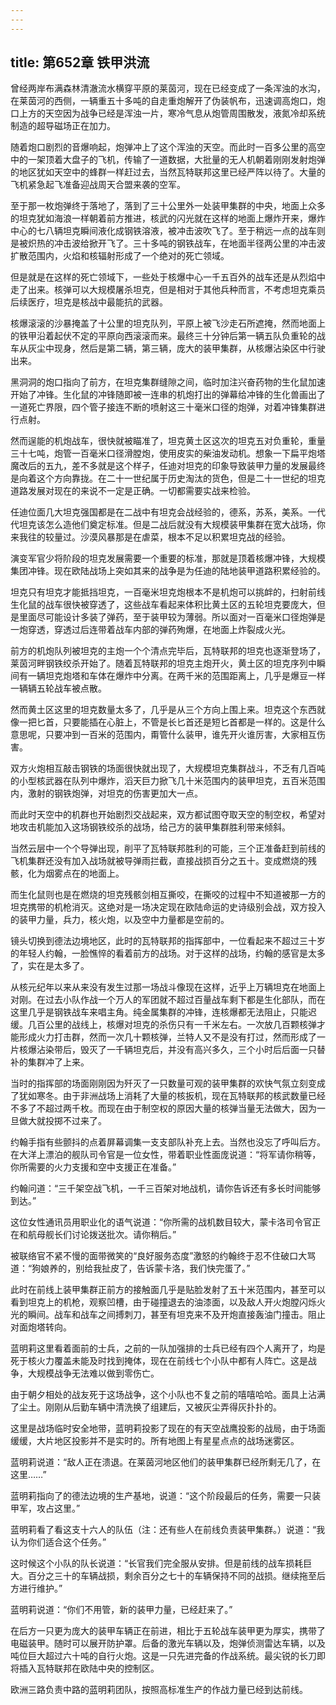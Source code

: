 ```yaml
---
---
---
```

title: 第652章 铁甲洪流
---



曾经两岸布满森林清澈流水横穿平原的莱茵河，现在已经变成了一条浑浊的水沟，在莱茵河的西侧，一辆重五十多吨的自走重炮解开了伪装帆布，迅速调高炮口，炮口上方的天空因为战争已经是浑浊一片，寒冷气息从炮管周围散发，液氮冷却系统制造的超导磁场正在加力。

随着炮口剧烈的音爆响起，炮弹冲上了这个浑浊的天空。而此时一百多公里的高空中的一架顶着大盘子的飞机，传输了一道数据，大批量的无人机朝着刚刚发射炮弹的地区犹如天空中的蜂群一样赶过去，当然瓦特联邦这里已经严阵以待了。大量的飞机紧急起飞准备迎战周天合盟来袭的空军。

至于那一枚炮弹终于落地了，落到了三十公里外一处装甲集群的中央，地面上众多的坦克犹如海浪一样朝着前方推进，核武的闪光就在这样的地面上爆炸开来，爆炸中心的七八辆坦克瞬间液化成钢铁溶液，被冲击波吹飞了。至于稍远一点的战车则是被炽热的冲击波给掀开飞了。三十多吨的钢铁战车，在地面半径两公里的冲击波扩散范围内，火焰和核辐射形成了一个绝对的死亡领域。

但是就是在这样的死亡领域下，一些处于核爆中心一千五百外的战车还是从烈焰中走了出来。核弹可以大规模屠杀坦克，但是相对于其他兵种而言，不考虑坦克乘员后续医疗，坦克是核战中最能抗的武器。

核爆滚滚的沙暴掩盖了十公里的坦克队列，平原上被飞沙走石所遮掩，然而地面上的铁甲沿着起伏不定的平原向西滚滚而来。最终三十分钟后第一辆五队负重轮的战车从灰尘中现身，然后是第二辆，第三辆，庞大的装甲集群，从核爆沾染区中行驶出来。

黑洞洞的炮口指向了前方，在坦克集群缝隙之间，临时加注兴奋药物的生化鼠加速开始了冲锋。生化鼠的冲锋随即被一连串的机炮打出的弹幕给冲锋的生化兽画出了一道死亡界限，四个管子接连不断的喷射这三十毫米口径的炮弹，对着冲锋集群进行点射。

然而逞能的机炮战车，很快就被瞄准了，坦克黄土区这次的坦克五对负重轮，重量三十七吨，炮管一百毫米口径滑膛炮，使用皮实的柴油发动机。想象一下扁平炮塔魔改后的五九，差不多就是这个样子，任迪对坦克的印象导致装甲力量的发展最终是向着这个方向靠拢。在二十一世纪属于历史淘汰的货色，但是二十一世纪的坦克道路发展对现在的来说不一定是正确。一切都需要实战来检验。

任迪位面几大坦克强国都是在二战中有坦克会战经验的，德系，苏系，美系。一代代坦克该怎么造他们奠定标准。但是二战后就没有大规模装甲集群在宽大战场，你来我往的较量过。沙漠风暴那是在虐菜，根本不足以积累坦克战的经验。

演变军官少将阶段的坦克发展需要一个重要的标准，那就是顶着核爆冲锋，大规模集团冲锋。现在欧陆战场上突如其来的战争是为任迪的陆地装甲道路积累经验的。

坦克只有坦克才能抵挡坦克，一百毫米坦克炮根本不是机炮可以挑衅的，扫射前线生化鼠的战车很快被穿透了，这些战车看起来体积比黄土区的五轮坦克要庞大，但是里面尽可能设计多装了弹药，至于装甲较为薄弱。所以面对一百毫米口径炮弹是一炮穿透，穿透过后连带着战车内部的弹药殉爆，在地面上炸裂成火光。

前方的机炮队列被坦克的主炮一个个清点完毕后，瓦特联邦的坦克也逐渐登场了，莱茵河畔钢铁绞杀开始了。随着瓦特联邦的坦克主炮开火，黄土区的坦克序列中瞬间有一辆坦克炮塔和车体在爆炸中分离。在两千米的范围距离上，几乎是爆豆一样一辆辆五轮战车被点散。

然而黄土区这里的坦克数量太多了，几乎是从三个方向上围上来。坦克这个东西就像一把匕首，只要能插在心脏上，不管是长匕首还是短匕首都是一样的。这是什么意思呢，只要冲到一百米的范围内，甭管什么装甲，谁先开火谁厉害，大家相互伤害。

双方火炮相互敲击钢铁的场面很快就出现了，大规模坦克集群战斗，不乏有几百吨的小型核武器在队列中爆炸，滔天巨力掀飞几十米范围内的装甲坦克，五百米范围内，激射的钢铁炮弹，对坦克的伤害更加大一点。

而此时天空中的机群也开始剧烈交战起来，双方都试图夺取天空的制空权，希望对地攻击机能加入这场钢铁绞杀的战场，给己方的装甲集群胜利带来倾斜。

当然云层中一个个导弹出现，削平了瓦特联邦胜利的可能，三个正准备赶到前线的飞机集群还没有加入战场就被导弹雨拦截，直接战损百分之五十。变成燃烧的残骸，化为烟雾点在的地面上。

而生化鼠则也是在燃烧的坦克残骸剑相互撕咬，在撕咬的过程中不知道被那一方的坦克携带的机枪消灭。这绝对是一场决定现在欧陆命运的史诗级别会战，双方投入的装甲力量，兵力，核火炮，以及空中力量都是空前的。

镜头切换到德法边境地区，此时的瓦特联邦的指挥部中，一位看起来不超过三十岁的年轻人约翰，一脸憔悴的看着前方的战场。对于这样的战场，约翰的感官是太多了，实在是太多了。

从核元纪年以来从来没有发生过那一场战斗像现在这样，近乎上万辆坦克在地面上对刚。在过去小队作战一个万人的军团就不超过百量战车剩下都是生化部队，而在这里几乎是钢铁战车来唱主角。纯金属集群的冲锋，连核爆都无法阻止，只能迟缓。几百公里的战线上，核爆对坦克的杀伤只有一千米左右。一次放几百颗核弹才能形成火力打击群，然而一次几十颗核弹，兰特人又不是没有打过，然而形成了一片核爆沾染带后，毁灭了一千辆坦克后，并没有高兴多久，三个小时后后面一只替补的集群冲了上来。

当时的指挥部的场面刚刚因为歼灭了一只数量可观的装甲集群的欢快气氛立刻变成了犹如寒冬。由于非洲战场上消耗了大量的核扳机，现在瓦特联邦的核武数量已经不多了不超过两千枚。而现在由于制空权的原因大量的核弹当量无法做大，因为一旦做大就投掷不过来了。

约翰手指有些颤抖的点着屏幕调集一支支部队补充上去。当然也没忘了呼叫后方。在大洋上漂泊的舰队司令官是一位女性，带着职业性面庞说道：“将军请你稍等，你所需要的火力支援和空中支援正在准备。”

约翰问道：“三千架空战飞机，一千三百架对地战机，请你告诉还有多长时间能够到达。”

这位女性通讯员用职业化的语气说道：“你所需的战机数目较大，蒙卡洛司令官正在和航母舰长们讨论拨送批次。请你稍后。”

被联络官不紧不慢的面带微笑的“良好服务态度”激怒的约翰终于忍不住破口大骂道：“狗娘养的，别给我扯皮了，告诉蒙卡洛，我们快完蛋了。”

此时在前线上装甲集群正前方的接触面几乎是贴脸发射了五十米范围内，甚至可以看到坦克上的机枪，观察凹槽，由于碰撞退去的油漆面，以及敌人开火炮膛闪烁火光的瞬间。战车和战车之间搏刺刀，甚至有坦克来不及开炮直接轰油门撞击。阻止对面炮塔转向。

蓝明莉这里看着面前的士兵，之前的一队加强排的士兵已经有四个人离开了，均是死于核火力覆盖未能及时找到掩体，现在在前线七个小队中都有人阵亡。这是战争，大规模战争无法难以做到零伤亡。

由于朝夕相处的战友死于这场战争，这个小队也不复之前的嘻嘻哈哈。面具上沾满了尘土。刚刚从后勤车辆中清洗换了组建后，又被灰尘弄得灰扑扑的。

这里是战场临时安全地带，蓝明莉投影了现在的有天空战鹰投影的战局，由于场面缓缓，大片地区投影并不是实时的。所有地图上有星星点点的战场迷雾区。

蓝明莉说道：“敌人正在溃退。在莱茵河地区他们的装甲集群已经所剩无几了，在这里……”

蓝明莉指向了的德法边境的生产基地，说道：“这个阶段最后的任务，需要一只装甲军，攻占这里。”

蓝明莉看了看这支十六人的队伍（注：还有些人在前线负责装甲集群。）说道：“我认为你们适合这个任务。”

这时候这个小队的队长说道：“长官我们完全服从安排。但是前线的战车损耗巨大。百分之三十的车辆战损，剩余百分之七十的车辆保持不同的战损。继续拖至后方进行维护。”

蓝明莉说道：“你们不用管，新的装甲力量，已经赶来了。”

在后方一只更为庞大的装甲车辆正在前进，相比于五轮战车装甲更为厚实，携带了电磁装甲。随时可以展开防护罩。后备的激光车辆以及，炮弹侦测雷达车辆，以及吨位巨大超过六十吨的自行火炮。这是一只先进完备的作战系统。最尖锐的长刀即将插入瓦特联邦在欧陆中央的控制区。

欧洲三路负责中路的蓝明莉团队，按照高标准生产的作战力量已经到达前线。